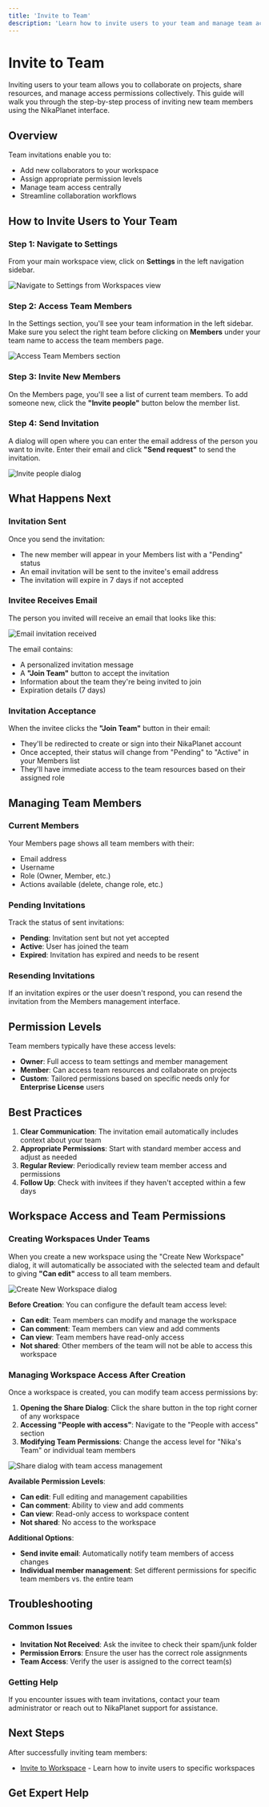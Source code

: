 ```yaml
---
title: 'Invite to Team'
description: 'Learn how to invite users to your team and manage team access permissions'
---
```



# Invite to Team

Inviting users to your team allows you to collaborate on projects, share resources, and manage access permissions collectively. This guide will walk you through the step-by-step process of inviting new team members using the NikaPlanet interface.

## Overview

Team invitations enable you to:
- Add new collaborators to your workspace
- Assign appropriate permission levels
- Manage team access centrally
- Streamline collaboration workflows

## How to Invite Users to Your Team

### Step 1: Navigate to Settings

From your main workspace view, click on **Settings** in the left navigation sidebar.

![Navigate to Settings from Workspaces view](/guides/access-control/invite-to-team-1.jpg)

### Step 2: Access Team Members

In the Settings section, you'll see your team information in the left sidebar. Make sure you select the right team before clicking on **Members** under your team name to access the team members page.

![Access Team Members section](/guides/access-control/invite-to-team-2.jpg)

### Step 3: Invite New Members

On the Members page, you'll see a list of current team members. To add someone new, click the **"Invite people"** button below the member list.

### Step 4: Send Invitation

A dialog will open where you can enter the email address of the person you want to invite. Enter their email and click **"Send request"** to send the invitation.

![Invite people dialog](/guides/access-control/invite-to-team-3.jpg)

## What Happens Next

### Invitation Sent

Once you send the invitation:
- The new member will appear in your Members list with a "Pending" status
- An email invitation will be sent to the invitee's email address
- The invitation will expire in 7 days if not accepted

### Invitee Receives Email

The person you invited will receive an email that looks like this:

![Email invitation received](/guides/access-control/invite-to-workspace-6.jpg)

The email contains:
- A personalized invitation message
- A **"Join Team"** button to accept the invitation
- Information about the team they're being invited to join
- Expiration details (7 days)

### Invitation Acceptance

When the invitee clicks the **"Join Team"** button in their email:
- They'll be redirected to create or sign into their NikaPlanet account
- Once accepted, their status will change from "Pending" to "Active" in your Members list
- They'll have immediate access to the team resources based on their assigned role

## Managing Team Members

### Current Members

Your Members page shows all team members with their:
- Email address
- Username
- Role (Owner, Member, etc.)
- Actions available (delete, change role, etc.)

### Pending Invitations

Track the status of sent invitations:
- **Pending**: Invitation sent but not yet accepted
- **Active**: User has joined the team
- **Expired**: Invitation has expired and needs to be resent

### Resending Invitations

If an invitation expires or the user doesn't respond, you can resend the invitation from the Members management interface.

## Permission Levels

Team members typically have these access levels:

- **Owner**: Full access to team settings and member management
- **Member**: Can access team resources and collaborate on projects
- **Custom**: Tailored permissions based on specific needs only for **Enterprise License** users

## Best Practices

1. **Clear Communication**: The invitation email automatically includes context about your team
2. **Appropriate Permissions**: Start with standard member access and adjust as needed
3. **Regular Review**: Periodically review team member access and permissions
4. **Follow Up**: Check with invitees if they haven't accepted within a few days

## Workspace Access and Team Permissions

### Creating Workspaces Under Teams

When you create a new workspace using the "Create New Workspace" dialog, it will automatically be associated with the selected team and default to giving **"Can edit"** access to all team members.

![Create New Workspace dialog](/guides/access-control/invite-to-team-5.jpg)

**Before Creation**: You can configure the default team access level:
- **Can edit**: Team members can modify and manage the workspace
- **Can comment**: Team members can view and add comments
- **Can view**: Team members have read-only access
- **Not shared**: Other members of the team will not be able to access this workspace

### Managing Workspace Access After Creation

Once a workspace is created, you can modify team access permissions by:

1. **Opening the Share Dialog**: Click the share button in the top right corner of any workspace
2. **Accessing "People with access"**: Navigate to the "People with access" section
3. **Modifying Team Permissions**: Change the access level for "Nika's Team" or individual team members

![Share dialog with team access management](/guides/access-control/invite-to-team-4.jpg)

**Available Permission Levels**:
- **Can edit**: Full editing and management capabilities
- **Can comment**: Ability to view and add comments
- **Can view**: Read-only access to workspace content
- **Not shared**: No access to the workspace

**Additional Options**:
- **Send invite email**: Automatically notify team members of access changes
- **Individual member management**: Set different permissions for specific team members vs. the entire team

## Troubleshooting

### Common Issues

- **Invitation Not Received**: Ask the invitee to check their spam/junk folder
- **Permission Errors**: Ensure the user has the correct role assignments
- **Team Access**: Verify the user is assigned to the correct team(s)

### Getting Help

If you encounter issues with team invitations, contact your team administrator or reach out to NikaPlanet support for assistance.

## Next Steps

After successfully inviting team members:
- [Invite to Workspace](/guides/access-control/invite-to-workspace) - Learn how to invite users to specific workspaces

## Get Expert Help

<ContactCTACard />